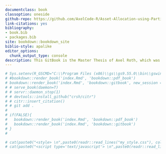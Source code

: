 ```yaml
--- 
documentclass: book
classoption: oneside
github-repo: https://github.com/AxelCode-R/Asset-Allocation-using-Particle-Swarm-Optimization-in-R
link-citations: yes
bibliography:
- book.bib
- packages.bib
site: bookdown::bookdown_site
biblio-style: apalike
editor_options:
  chunk_output_type: console
description: This GitBook is the Master Thesis of Axel Roth, which was created for the graduation at the HFT Stuttgart.
---
```

```r
# Sys.setenv(R_GSCMD="C:\\Program Files (x86)\\gs\\gs9.55.0\\bin\\gswin32.exe")
# #bookdown::render_book('index.Rmd', 'bookdown::pdf_book')
# bookdown::render_book('index.Rmd', 'bookdown::gitbook', new_session = F)
# # serve_book(daemon=T)
# # servr::daemon_stop(1)
# # devtools::install_github("crsh/citr")
# # citr::insert_citation()
# # git add .
# 
# if(FALSE){
#   bookdown::render_book('index.Rmd', 'bookdown::pdf_book')
#   bookdown::render_book('index.Rmd', 'bookdown::gitbook')
# }
# 
```


```r
# cat(paste0("<style> \n",paste0(readr::read_lines("my_style.css"), collapse = " \n")," </style>"))
# cat(paste0("<script type='text/javascript'> \n",paste0(readr::read_lines("script.js"), collapse = " \n")," </script>"))
```

